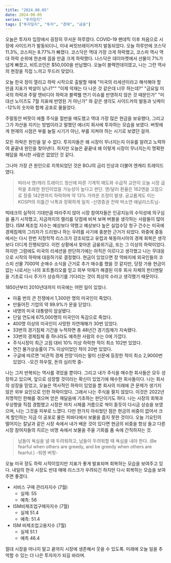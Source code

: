 ```yaml
---
title: "2024.08.05"
date: 2024-08-05
series: "투자일지"
tags: ["투자일지", "투자", "경제", "금융"]
---
```


오늘은 투자자 입장에서 굉장히 무서운 하루였다.
COVID-19 팬데믹 이후 처음으로 시장에 사이드카가 발동되더니, 이내 써킷브레이커까지 발동되었다.
오늘 하루만에 코스닥 11.3%, 코스피는 8.77%가 빠졌다.
코스닥은 역대 가장 크게 하락했고, 코스피 역시 역대 하락 순위에 한손에 꼽을 만큼 크게 하락했다.
나스닥은 데이마켓에서 선물이 7%가 넘게 빠졌고, 비트코인은 $50,000을 반납했다.
오늘이 블랙먼데이였고, 나는 그런 역사의 현장을 직접 느끼고 뚜드러 맞았다.

오늘 한국 장이 열리고 하락 시작으로 출발할 때에
"미국의 리세션이라고 해석해야 할 만큼 지표가 박살이 났나?""
"이제 악재는 다 나온 것 같은데 너무 하는데?"
"금요일 미국의 하락과 주말 엔비디아 하락과 블랙웰 연기 이슈를 반영하지 않은 것 때문인가"
"미 대선 노이즈도 7월 지표에 반영된 거 아닌가"
와 같은 생각도 사이드카의 발동과 닛케이 -12%의 숫자와 함께 공포로 물들었다.

주말동안 버핏이 애플 주식을 절반을 매도했고 역대 가장 많은 현금을 보유했다, 그리고 그가 자산을 지키는 방법이라고 말했던 에너지 회사에 투자하는 모습을 보였다.
버핏에게 현재의 시점은 부를 늘릴 시기가 아닌, 부를 지켜야 하는 시기로 보였던 걸까.

모든 하락은 원인을 알 수 없다.
투자자들은 왜 시장이 무너지는지 이유를 알려고 노력하여 끝끝내 원인을 찾아낸다.
하지만 오늘은 끝끝내 왜 이렇게 시장이 무너지는지 명확한 해답을 제시한 사람은 없었던 것 같다.

그나마 가장 큰 원인으로 지목되었던 것은 BOJ의 금리 인상과 더불어 엔캐리 트레이드였다.
> 따라서 엔/캐리 트레이드 청산에 따른 기계적 매도와 수급적 교란이 오늘 시장 급락을 초래한 원인이었을 가능성이 높다고 판단.
엔/달러 환율은 162엔을 고점으로 장중 142엔까지 하락하며 약 13% 가까운 조정이 발생. 공교롭게도 이는 KOSPI의 이틀간 낙폭과 정확하게 일치
-신영증권 전략 박소연 애널리스트님-

빅테크의 실적이 기대만큼 따라주지 않아 시장 참여자들은 인공지능의 수익성에 의구심을 품기 시작했고, 지금까지의 랠리를 닷컴에 비쳐 보며 버블을 생각하는 사람들이 많아졌다.
ISM 제조업 지수는 예상보다 약했고 예상보다 높은 실업수당 청구 건수는 미국에 경제침체의 그리자가 드리웠나 하는 우려를 사기에 충분한 근거가 되었다.
와중에 중동에서는 다시 한번 지정학적 리스크가 강조되었고 유럽과 북동아시아의 경제 회복은 생각보다 더디게 진행되었다.
이런 상황에서 찾아온 금융위기급, 또는 그 이상의 하락이었다.
하지만 그럼에도 미국의 리세션을 판단하기에는 아직은 이르다고 생각했고 나는 무대응으로 시작의 하락에 대응하기로 결정했다.
현금이 있었으면 장 막바지에 외국인들의 코스피 선물 7000억 순매수 소식을 근거로 추가 매수를 했을 것 같지만,
당장 가용 현금이 없는 나로서는 나의 포트폴리오를 믿고 외부 악재가 해결된 이후 회사 자체의 펀더멘탈을 기초로 다시 주가가 상승하기를 기다리는 것이 최상의 수라고 생각했기 때문이다.

> 
1850년부터 2010년대까지 미국에는 어떤 일이 있었나.
- 아홉 번의 큰 전쟁에서 1,300만 명의 미국인이 죽었다.
- 만들어진 기업의 약 99.9%가 문을 닫았다.
- 네명의 미국 대통령이 암살됐다.
- 단일 연도에 675,000명의 미국인이 독감으로 죽었다.
- 400명 이상의 미국인이 사망한 자연재해가 30번 있었다.
- 33번의 경기침체 기간을 누적하면 총 48년간 경기침체가 지속됐다.
- 33번의 경제침체 중 하나라도 예측한 사람의 수는 0에 가깝다.
- 주식시장이 최근 고점 대비 10% 이상 하락한 적이 최소 102번 있었다.
- 연간 물가상승률이 7% 이상이었던 적이 20번 있었다.
- 구글에 따르면 '비관적 경제 전망'이라는 말이 신문에 등장한 적이 최소 2,9000번 있었다.
-모건 하우절, 돈의 심리학 중-

나는 그저 반복되는 역사를 겪었을 뿐이다.
그리고 내가 주식을 매수한 회사들은 모두 성장하고 있으며, 앞으로 성장할 것이라는 확신이 있었기에 매수한 회사들이다.
나는 회사의 성장을 믿었고, 오늘은 역사적인 하락이 있었을 뿐 회사의 미래에 큰 문제가 생기지 않은 외부 요인으로 인한 하락이었다.
그래서 나는 주식을 팔지 않았다. 이것은 2022년 치명적인 한해를 겪으며 얻은 깨달음에 기초하는 판단이기도 하다.
나는 시장의 회복과 우상향을 직접 경험했고 시장은 마치 시체를 거름으로 싹이 돋듯이 다시금 상승을 보였으며, 나는 그것을 피부로 느꼈다.
다만 한가지 아쉬웠던 점은 현금의 비중이 없어서 크게 할인하는 지금 이 공포로 물든 피바다에서 보물을 줍지 못한 것이다.
오늘 기요틴의 떨어지는 칼날과 같은 시장 속에서 내가 배운 것이 있다면 현금의 비중을 항상 들고 다른 시장 참여자들의 지르는 비명 속에서 보물을 주울 기회를 품 속에 간직하자는 것.

> 남들이 욕심을 낼 때 두려워하고, 남들이 두려워할 때 욕심을 내야 한다.
(Be fearful when others are greedy, and be greedy when others are fearful.)
-워렌 버핏-

오늘 미국 장도 하락 시작이었지만 지표가 좋게 발표되며 회복하는 모습을 보여주고 있다.
내일의 한국 시장도 반대 매매 리스크가 우려되긴 하지만 다시 회복하는 모습을 보여주면 좋겠다.

- 서비스 구매 관리자지수 (7월)
  - 실제: 55
  - 예측: 56
- ISM비제조업구매자지수 (7월)
  - 실제 51.4
  - 예측: 51.4
- ISM 비제조업고용지수 (7월)
  - 실제 51.1
  - 예측 46.4

절대 시장을 떠나지 말고 끝까지 시장에 생존해서 웃을 수 있도록.
미래에 오늘 일을 추억할 수 있는 더 나은 투자자가 되길 바라며.